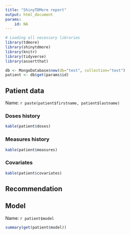 ```yaml
---
title: "ShinyTDMore report"
output: html_document
params:
    id: NA
---
```


```r
# Loading all necessary libraries
library(tdmore)
library(shinytdmore)
library(knitr)
library(tidyverse)
library(assertthat)
```

```r
db <- MongoDatabase$new(db="test", collection="test")
patient <- db$get(params$id)
```

## Patient data
Name: `r paste(patient$firstname, patient$lastname)`

### Doses history
```r
kable(patient$doses)
```

### Measures history
```r
kable(patient$measures)
```

### Covariates
```r
kable(patient$covariates)
```

## Recommendation

## Model
Name: `r patient$model`
```r
summary(get(patient$model))
```